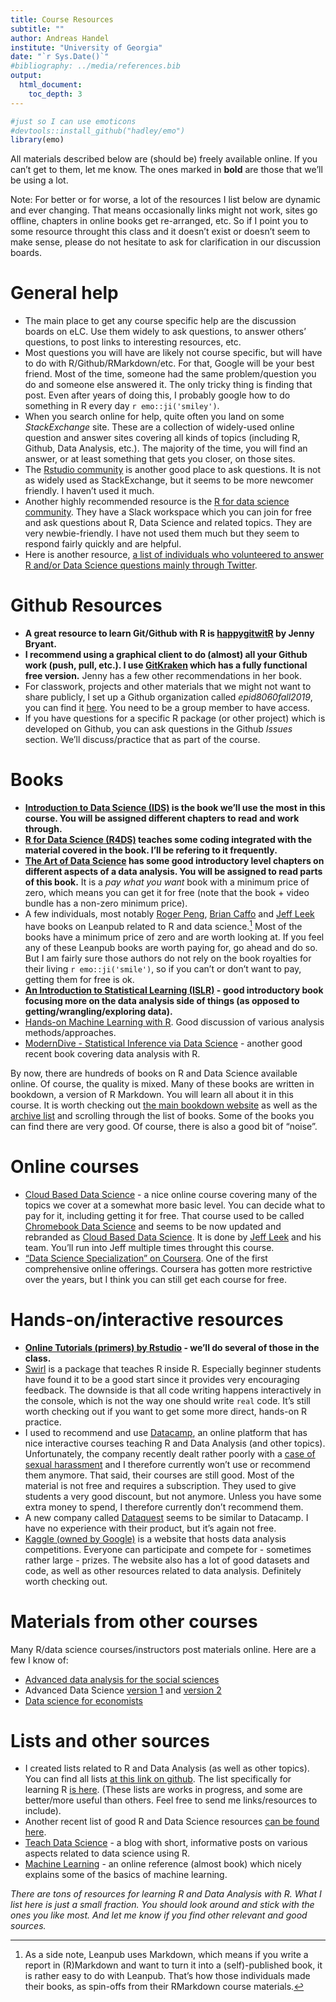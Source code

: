 ---
title: Course Resources
subtitle: ""
author: Andreas Handel
institute: "University of Georgia"
date: "`r Sys.Date()`"
#bibliography: ../media/references.bib
output: 
  html_document:
    toc_depth: 3
---


```{r, echo = FALSE}
#just so I can use emoticons
#devtools::install_github("hadley/emo")
library(emo)
```


All materials described below are (should be) freely available online. If you can't get to them, let me know. The ones marked in __bold__ are those that we'll be using a lot.

Note: For better or for worse, a lot of the resources I list below are dynamic and ever changing. That means occasionally links might not work, sites go offline, chapters in online books get re-arranged, etc. So if I point you to some resource throught this class and it doesn't exist or doesn't seem to make sense, please do not hesitate to ask for clarification in our discussion boards.


# General help

* The main place to get any course specific help are the discussion boards on eLC. Use them widely to ask questions, to answer others' questions, to post links to interesting resources, etc. 
* Most questions you will have are likely not course specific, but will have to do with R/Github/RMarkdown/etc. For that, Google will be your best friend. Most of the time, someone had the same problem/question you do and someone else answered it. The only tricky thing is finding that post. Even after years of doing this, I probably google how to do something in R every day `r emo::ji('smiley')`.
* When you search online for help, quite often you land on some _StackExchange_ site. These are a collection of widely-used online question and answer sites covering all kinds of topics (including R, Github, Data Analysis, etc.). The majority of the time, you will find an answer, or at least something that gets you closer, on those sites.
* The [Rstudio community](https://community.rstudio.com/) is another good place to ask questions. It is not as widely used as StackExchange, but it seems to be more newcomer friendly. I haven't used it much.
* Another highly recommended resource is the [R for data science community](https://www.rfordatasci.com/). They have a Slack workspace which you can join for free and ask questions about R, Data Science and related topics. They are very newbie-friendly. I have not used them much but they seem to respond fairly quickly and are helpful.
* Here is another resource, [a list of individuals who volunteered to answer R and/or Data Science questions mainly through Twitter](https://www.datahelpers.org/). 



# Github Resources

* __A great resource to learn Git/Github with R is [happygitwitR](https://happygitwithr.com/) by Jenny Bryant.__
* __I recommend using a graphical client to do (almost) all your Github work (push, pull, etc.). I use [GitKraken](https://www.gitkraken.com/) which has a fully functional free version.__ Jenny has a few other recommendations in her book. 
* For classwork, projects and other materials that we might not want to share publicly, I set up a Github organization called _epid8060fall2019_, you can find it [here](https://github.com/epid8060fall2019). You need to be a group member to have access.  
* If you have questions for a specific R package (or other project) which is developed on Github, you can ask questions in the Github _Issues_ section. We'll discuss/practice that as part of the course.


# Books
* __[Introduction to Data Science (IDS)](https://rafalab.github.io/dsbook/) is the book we'll use the most in this course. You will be assigned different chapters to read and work through.__
* __[R for Data Science (R4DS)](http://r4ds.had.co.nz/index.html) teaches some coding integrated with the material covered in the book. I'll be refering to it frequently.__ 
* __[The Art of Data Science](https://leanpub.com/artofdatascience) has some good introductory level chapters on different aspects of a data analysis. You will be assigned to read parts of this book.__ It is a _pay what you want_ book with a minimum price of zero, which means you can get it for free (note that the book + video bundle has a non-zero minimum price).  
* A few individuals, most notably [Roger Peng](https://leanpub.com/u/rdpeng), [Brian Caffo](https://leanpub.com/u/bcaffo) and [Jeff Leek](https://leanpub.com/u/jtleek) have books on Leanpub related to R and data science.[^1] Most of the books have a minimum price of zero and are worth looking at. If you feel any of these Leanpub books are worth paying for, go ahead and do so. But I am fairly sure those authors do not rely on the book royalties for their living `r emo::ji('smile')`, so if you can't or don't want to pay, getting them for free is ok.
* __[An Introduction to Statistical Learning (ISLR)](http://faculty.marshall.usc.edu/gareth-james/ISL/) - good introductory book focusing more on the data analysis side of things (as opposed to getting/wrangling/exploring data).__
* [Hands-on Machine Learning with R](https://bradleyboehmke.github.io/HOML/). Good discussion of various analysis methods/approaches.
* [ModernDive - Statistical Inference via Data Science](https://moderndive.com) - another good recent book covering data analysis with R. 

By now, there are hundreds of books on R and Data Science available online. Of course, the quality is mixed. Many of these books are written in bookdown, a version of R Markdown. You will learn all about it in this course. It is worth checking out [the main bookdown website](https://bookdown.org/) as well as the [archive list](https://bookdown.org/home/archive/) and scrolling through the list of books. Some of the books you can find there are very good. Of course, there is also a good bit of "noise".

[^1]: As a side note, Leanpub uses Markdown, which means if you write a report in (R)Markdown and want to turn it into a (self)-published book, it is rather easy to do with Leanpub. That's how those individuals made their books, as spin-offs from their RMarkdown course materials.


# Online courses

* [Cloud Based Data Science](https://leanpub.com/universities/set/jhu/chromebook-data-science) - a nice online course covering many of the topics we cover at a somewhat more basic level. You can decide what to pay for it, including getting it for free. That course used to be called [Chromebook Data Science](https://jhudatascience.org/chromebookdatascience/index.html) and seems to be now updated and rebranded as [Cloud Based Data Science](https://www.clouddatascience.org/). It is done by [Jeff Leek](http://jtleek.com/) and his team. You'll run into Jeff multiple times throught this course.
* ["Data Science Specialization" on Coursera](https://www.coursera.org/specialization/jhudatascience/1). One of the first comprehensive online offerings. Coursera has gotten more restrictive over the years, but I think you can still get each course for free. 


# Hands-on/interactive resources

* __[Online Tutorials (primers) by Rstudio](https://rstudio.cloud/learn/primers) - we'll do several of those in the class.__
* [Swirl](http://swirlstats.com) is a package that teaches R inside R. Especially beginner students have found it to be a good start since it provides very encouraging feedback. The downside is that all code writing happens interactively in the console, which is not the way one should write `real` code. It's still worth checking out if you want to get some more direct, hands-on R practice.
* I used to recommend and use [Datacamp](https://www.datacamp.com/), an online platform that has nice interactive courses teaching R and Data Analysis (and other topics). Unfortunately, the company recently dealt rather poorly with a [case of sexual harassment](https://www.buzzfeednews.com/article/daveyalba/datacamp-sexual-harassment-metoo-tech-startup) and I therefore currently won't use or recommend them anymore. That said, their courses are still good. Most of the material is not free and requires a subscription. They used to give students a very good discount, but not anymore. Unless you have some extra money to spend, I therefore currently don't recommend them.
* A new company called [Dataquest](https://www.dataquest.io/) seems to be similar to Datacamp. I have no experience with their product, but it's again not free.
* [Kaggle (owned by Google)](https://www.kaggle.com/) is a website that hosts data analysis competitions. Everyone can participate and compete for - sometimes rather large - prizes. The website also has a lot of good datasets and code, as well as other resources related to data analysis. Definitely worth checking out. 


# Materials from other courses
Many R/data science courses/instructors post materials online. Here are a few I know of:

* [Advanced data analysis for the social sciences](http://www.princeton.edu/~mjs3/soc504_s2015/)
* Advanced Data Science [version 1](http://jtleek.com/advdatasci/index.html) and [version 2](https://jhu-advdatasci.github.io/2018/index.html)
* [Data science for economists](https://github.com/uo-ec607/lectures)


# Lists and other sources

* I created lists related to R and Data Analysis (as well as other topics). You can find all lists [at this link on github](https://github.com/ahgroup/research-and-teaching-resource-lists). The list specifically for learning R [is here](https://github.com/ahgroup/research-and-teaching-resource-lists/blob/master/R_Resources.md). (These lists are works in progress, and some are better/more useful than others. Feel free to send me links/resources to include).
* Another recent list of good R and Data Science resources [can be found here](https://github.com/Chris-Engelhardt/data_sci_guide).
* [Teach Data Science](https://teachdatascience.com/) - a blog with short, informative posts on various aspects related to data science using R.
* [Machine Learning](https://m-clark.github.io/introduction-to-machine-learning/) - an online reference (almost book) which nicely explains some of the basics of machine learning.



_There are tons of resources for learning R and Data Analysis with R. What I list here is just a small fraction. You should look around and stick with the ones you like most. And let me know if you find other relevant and good sources._
